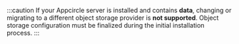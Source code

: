:::caution
If your Appcircle server is installed and contains **data**, changing or migrating to a different object storage provider is **not supported**. Object storage configuration must be finalized during the initial installation process.
:::